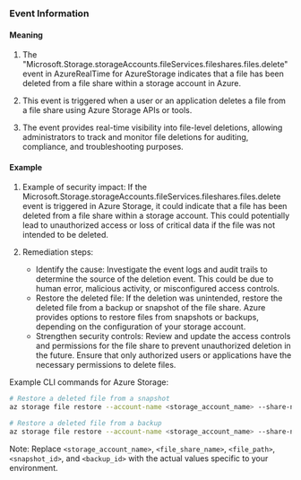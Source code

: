 
### Event Information

#### Meaning

1. The "Microsoft.Storage.storageAccounts.fileServices.fileshares.files.delete" event in AzureRealTime for AzureStorage indicates that a file has been deleted from a file share within a storage account in Azure.

2. This event is triggered when a user or an application deletes a file from a file share using Azure Storage APIs or tools.

3. The event provides real-time visibility into file-level deletions, allowing administrators to track and monitor file deletions for auditing, compliance, and troubleshooting purposes.

#### Example

1. Example of security impact: If the Microsoft.Storage.storageAccounts.fileServices.fileshares.files.delete event is triggered in Azure Storage, it could indicate that a file has been deleted from a file share within a storage account. This could potentially lead to unauthorized access or loss of critical data if the file was not intended to be deleted.

2. Remediation steps:
   - Identify the cause: Investigate the event logs and audit trails to determine the source of the deletion event. This could be due to human error, malicious activity, or misconfigured access controls.
   - Restore the deleted file: If the deletion was unintended, restore the deleted file from a backup or snapshot of the file share. Azure provides options to restore files from snapshots or backups, depending on the configuration of your storage account.
   - Strengthen security controls: Review and update the access controls and permissions for the file share to prevent unauthorized deletion in the future. Ensure that only authorized users or applications have the necessary permissions to delete files.

Example CLI commands for Azure Storage:
```bash
# Restore a deleted file from a snapshot
az storage file restore --account-name <storage_account_name> --share-name <file_share_name> --path <file_path> --snapshot <snapshot_id>

# Restore a deleted file from a backup
az storage file restore --account-name <storage_account_name> --share-name <file_share_name> --path <file_path> --backup <backup_id>
```

Note: Replace `<storage_account_name>`, `<file_share_name>`, `<file_path>`, `<snapshot_id>`, and `<backup_id>` with the actual values specific to your environment.

